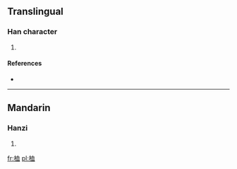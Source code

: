 ==Translingual==

===Han character===
{{Han char|rn=75|rad=木|as=06|sn=10|four=|canj=木竹月廿 (DHBT)}}

# {{defn|Han|sort=木06}}

====References====
* {{Han ref|kx=0526.100|dkj=14779|hdz=21201.070|uh=6856|ud=26710}}

----

==Mandarin==

===Hanzi===
{{cmn-hanzi|pin=[[duǒ]] ([[duo3]]), [[xuè]] ([[xue4]])|wg=to<sup>3</sup>, hsüeh<sup>4</sup>}}

# {{defn|Mandarin|sort=木06}}

[[fr:桖]]
[[pl:桖]]